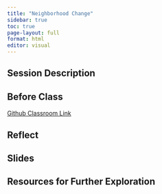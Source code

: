 ```yaml
---
title: "Neighborhood Change"
sidebar: true
toc: true
page-layout: full
format: html
editor: visual
---
```


## Session Description

## Before Class

[Github Classroom Link](https://classroom.github.com/a/jgTT7eYj)

## Reflect

## Slides

## Resources for Further Exploration
